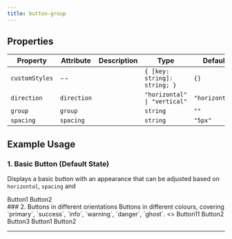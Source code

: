```yaml
---
title: button-group
---
```


<!-- truncate -->

## Properties


| Property       | Attribute   | Description | Type                         | Default        |
| -------------- | ----------- | ----------- | ---------------------------- | -------------- |
| `customStyles` | --          |             | `{ [key: string]: string; }` | `{}`           |
| `direction`    | `direction` |             | `"horizontal" \| "vertical"` | `"horizontal"` |
| `group`        | `group`     |             | `string`                     | `""`           |
| `spacing`      | `spacing`   |             | `string`                     | `"5px"`        |

## Example Usage

### 1. Basic Button (Default State)
Displays a basic button with an appearance that can be adjusted based on `horizontal`, `spacing` and

<air-previewer size="auto">
<div style={{ display: 'flex', gap: '1rem', justifyContent: 'center' }}>
<air-button-group direction="horizontal" spacing="10px" customStyles="">
  <air-button color="primary">Button1</air-button>
  <air-button color="success">Button2</air-button>
</air-button-group>
</div>
</air-previewer>
### 2. Buttons in different orientations
Buttons in different colours, covering `primary`, `success`, `info`, `warning`, `danger`, `ghost`.


<air-previewer size="auto">
<>
<air-button-group direction="horizontal" spacing="10px">
  <air-button color="primary">Button11</air-button>
  <air-button color="success">Button2</air-button>
  <air-button color="danger">Button3</air-button>
</air-button-group>

<air-button-group direction="vertical" spacing="8px">
  <air-button color="primary">Button1</air-button>
  <air-button color="success">Button2</air-button>
</air-button-group>
</>
</air-previewer>

---